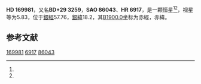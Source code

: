 {{Starbox begin
| name = HD 169981
}}
{{Starbox observe
| epoch = [[J2000.0|J2000.0]]
| constell = {{星座名待查}}<ref name=SIMBAD>{{cite web
 | url=http://simbad.u-strasbg.fr/simbad/sim-id?Ident=HR+6917
 | title =Pulsating variable Star
 | publisher=Centre de Données astronomiques de Strasbourg
 | work=SIMBAD
 | accessdate=2012-07-13}}</ref><ref name=DATA>{{cite web
 | url=http://vizier.u-strasbg.fr/viz-bin/VizieR-5?-out.add=.&-source=5050&-corr=PK=HR&-out.max=9999&HR=6917
 | title=VizieR Detailed Page
 | accessdate=2012-07-13
 | archive-date=2016-03-05
 | archive-url=https://web.archive.org/web/20160305004608/http://vizier.u-strasbg.fr/viz-bin/VizieR-5?-out.add=.&-source=5050&-corr=PK=HR&-out.max=9999&HR=6917
 | dead-url=no
 }}</ref>
| 星官 = 
| ra = {{RA|18|25|58.8}}<ref name=SIMBAD /><ref name=DATA />
| dec = {{DEC|+29|49|44}}<ref name=SIMBAD /><ref name=DATA />
| appmag_v = 5.83<ref name=SIMBAD /><ref name=DATA />
}}
{{Starbox character
| class = A2IV<ref name=SIMBAD /><ref name=DATA />
| b-v = 0.06<ref name=SIMBAD /><ref name=DATA />
| u-b = 0.09<ref name=SIMBAD /><ref name=DATA />
| r-i = 0.04<ref name=SIMBAD /><ref name=DATA />
| variable = 
}}
{{Starbox astrometry
| radial_v = 0.09
| prop_mo_ra = 9
| parallax = 
| p_error = 
}}
{{Starbox catalog
| names =BD+29 3259，[[SAO星表|SAO]] 86043，[[HD星表|HD]] 169981，[[HR星表|HR]] 6917}}
{{Starbox reference |Simbad=HR+6917}}
{{Starbox end}}

'''HD 169981'''，又名'''BD+29 3259'''，'''SAO 86043'''、'''HR 6917'''，是一颗恒星<ref name=SIMBAD /><ref name=DATA />，视星等为5.83，位于[[銀道座標系|銀經]]57.76，[[銀道座標系|銀緯]]18.2，其[[B1900.0|B1900.0]]坐标为赤經{{RA|18|22|7.3}}，赤緯{{DEC|+29|18.2|16}}。

== 参考文献 ==
{{reflist}}

{{star-stub}}

[[Category:HD和HDE天體|169981]]
[[Category:HR天體|6917]]
[[Category:SAO天體|86043]]